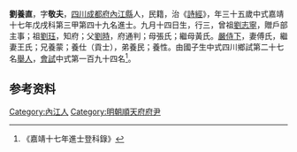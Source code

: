 {{明清人物信息框
| 姓名 = 劉養直
| 原名 =
| 圖片名稱= 
| 圖片大小 =
| 圖片說明 = 
| 最高職務 =
| 國家 = 大明 
| 爵位 =
| 籍貫 = [[四川|四川]][[成都府|成都府]][[內江縣|內江縣]]
| 族裔 = 
| 旗籍 = 
| 字號 = 
| 諡號 =
| 出生日期 = 九月十四日
| 出生地點 =
| 逝世日期 = 
| 逝世地點 =
| 墓葬 =
| 配偶 = 傅氏王氏
| 親屬 = 曾祖[[劉志寧|劉志寧]]，祖[[劉珏|劉珏]]，父[[劉時|劉時]]，母張氏；繼母黃氏
| 出身 =
* 嘉靖十七年戊戌科進士
| 經歷 =
| 著作 =  
}}
'''劉養直'''{{BD|1504年||？年||}}，字'''敬夫'''，[[四川|四川]][[成都府|成都府]][[內江縣|內江縣]]人，民籍，治《[[詩經|詩經]]》，年三十五歲中式嘉靖十七年戊戌科第三甲第四十九名進士。九月十四日生，行三，曾祖[[劉志寧|劉志寧]]，贈戶部主事；祖[[劉珏|劉珏]]，知府；父[[劉時|劉時]]，府通判；母張氏；繼母黃氏。[[嚴侍下|嚴侍下]]，妻傅氏，繼妻王氏；兄養蒙；養仕（貢士），弟養民；養性。由國子生中式四川鄉試第二十七名[[舉人|舉人]]，[[會試|會試]]中式第一百九十四名<ref>《嘉靖十七年進士登科錄》</ref>。

== 参考资料 ==
{{reflist}}

{{嘉靖十七年戊戌科殿试金榜}}

{{Authority control}}

{{DEFAULTSORT:}}
[[Category:內江人|Category:內江人]]
[[Category:明朝順天府府尹|Category:明朝順天府府尹]]


{{明朝人物小作品}}